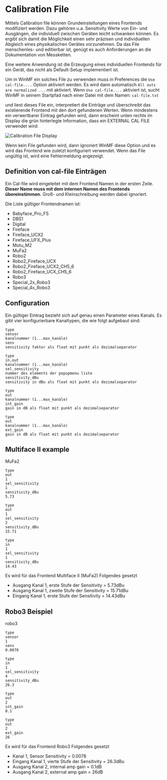 # Calibration File
Mittels Calibration file können Grundeinstellungen eines Frontends modifiziert werden. Dazu gehören u.a. Sensitivity Werte von Ein- und Ausgängen, die individuell zwischen Geräten leicht schwanken können. Es ergibt sich damit die Möglichkeit einen sehr präzisen und individuellen Abgleich eines physikalischen Gerätes vorzunehmen. Da das File menschenles- und editierbar ist, genügt es auch Anforderungen an die Dokumentation von Messketten.

Eine weitere Anwendung ist die Erzeugung eines individuellen Frontends für ein Gerät, das nicht als Default-Setup implementiert ist.

Um in WinMF ein solches File zu verwenden muss in Preferences die ``Use cal-file....`` Option aktiviert werden. Es wird dann automatisch ``All outs are normalized ...`` mit aktiviert. Wenn ``Use cal-file....`` aktiviert ist, sucht WinMF in seinem Startpfad nach einer Datei mit dem Namen: ``cal-file.txt``

und liest dieses File ein, interpretiert die Einträge und überschreibt das existierende Frontend mit den dort gefundenen Werten. Wenn mindestens ein verwertbarer Eintrag gefunden wird, dann erscheint unten rechts im Display die grün hinterlegte Information, dass ein EXTERNAL CAL FILE verwendet wird:

![Calibration File Display](/cal-file-display.png)

Wenn kein File gefunden wird, dann ignoriert WinMF diese Option und es wird das Frontend wie zuletzt konfiguriert verwendet. Wenn das File ungültig ist, wird eine Fehlermeldung angezeigt.

## Definition von cal-file Einträgen

Ein Cal-file wird eingeleitet mit dem Frontend Namen in der ersten Zeile. **Dieser Name muss mit dem internen Namen des Frontends übereinstimmen.** Groß- und Kleinschreibung werden dabei ignoriert.

Die Liste gültiger Frontendnamen ist:
- Babyface_Pro_FS
- DBS1
- Digital
- Fireface
- Fireface_UCX2
- Fireface_UFX_Plus
- Motu_M2
- MuFa2
- Robo2
- Robo2_Fireface_UCX
- Robo2_Fireface_UCX2_CH5_6
- Robo2_Fireface_UCX_CH5_6
- Robo3
- Special_2x_Robo3
- Special_4x_Robo3

## Configuration

Ein gültiger Eintrag bezieht sich auf genau einen Parameter eines Kanals. Es gibt vier konfigurierbare Kanaltypen, die wie folgt aufgebaut sind:

```plaintext
type
sensor
kanalnummer (1...max_kanäle)
sens
sensitivity faktor als float mit punkt als dezimalseparator
```

```plaintext
type
in,out
kanalnummer (1...max_kanäle)
sel_sensitivity
nummer des elements der popupmenu liste
sensitivity_dBu
sensitivity in dBu als float mit punkt als dezimalseparator
```

```plaintext
type
out
kanalnummer (1...max_kanäle)
int_gain
gain in dB als float mit punkt als dezimalseparator
```

```plaintext
type
out
kanalnummer (1...max_kanäle)
ext_gain
gain in dB als float mit punkt als dezimalseparator
```

## Multiface II example

MuFa2

```plaintext
type
out
1
sel_sensitivity
1
sensitivity_dBu
5.73
```

```plaintext    
type
out
1
sel_sensitivity
2
sensitivity_dBu
15.71
```

```plaintext
type
in
1
sel_sensitivity
1
sensitivity_dBu
14.43
```

Es wird für das Frontend Multiface II (MuFa2) Folgendes gesetzt
- Ausgang Kanal 1, erste Stufe der Sensitivity = 5.73dBu
- Ausgang Kanal 1, zweite Stufe der Sensitivity = 15.71dBu
- Eingang Kanal 1, erste Stufe der Sensitivity = 14.43dBu

## Robo3 Beispiel

robo3

```plaintext
type
sensor
1
sens
0.0078
```

```plaintext
type
in
1
sel_sensitivity
4
sensitivity_dBu
26.3
```

```plaintext
type
out
2
int_gain
0.1
```

```plaintext
type
out
2
ext_gain
26
```

Es wird für das Frontend Robo3 Folgendes gesetzt
- Kanal 1, Sensor Sensitivity = 0.0078
- Eingang Kanal 1, vierte Stufe der Sensitivity = 26.3dBu
- Ausgang Kanal 2, internal amp gain = 0.1dB
- Ausgang Kanal 2, external amp gain = 26dB
